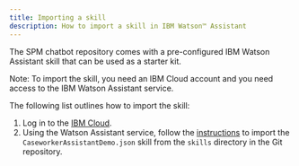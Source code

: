 ```yaml
---
title: Importing a skill
description: How to import a skill in IBM Watson™ Assistant
---
```


The SPM chatbot repository comes with a pre-configured IBM Watson Assistant skill that can be used as a starter kit.

Note: To import the skill, you need an IBM Cloud account and you need access to the IBM Watson Assistant service.

The following list outlines how to import the skill:

1. Log in to the [IBM Cloud](https://cloud.ibm.com/login?state=%2Fcatalog%2Fservices%2Fwatson-assistant).
2. Using the Watson Assistant service, follow the [instructions](https://cloud.ibm.com/docs/assistant?topic=assistant-backup#backup-import-skill) to import the `CaseworkerAssistantDemo.json` skill from the `skills` directory in the Git repository.
